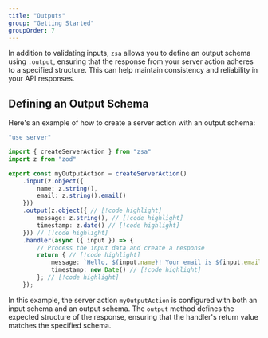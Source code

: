 ```yaml
---
title: "Outputs"
group: "Getting Started"
groupOrder: 7
---
```


In addition to validating inputs, `zsa` allows you to define an output schema using `.output`, ensuring that the response from your server action adheres to a specified structure. This can help maintain consistency and reliability in your API responses.

## Defining an Output Schema

Here's an example of how to create a server action with an output schema:

```ts title="actions.ts"
"use server"

import { createServerAction } from "zsa"
import z from "zod"

export const myOutputAction = createServerAction()
    .input(z.object({
        name: z.string(),
        email: z.string().email()
    }))
    .output(z.object({ // [!code highlight]
        message: z.string(), // [!code highlight]
        timestamp: z.date() // [!code highlight]
    })) // [!code highlight]
    .handler(async ({ input }) => {
        // Process the input data and create a response
        return { // [!code highlight]
            message: `Hello, ${input.name}! Your email is ${input.email}.`, // [!code highlight]
            timestamp: new Date() // [!code highlight]
        }; // [!code highlight]
    });
```

In this example, the server action `myOutputAction` is configured with both an input schema and an output schema. The `output` method defines the expected structure of the response, ensuring that the handler's return value matches the specified schema.